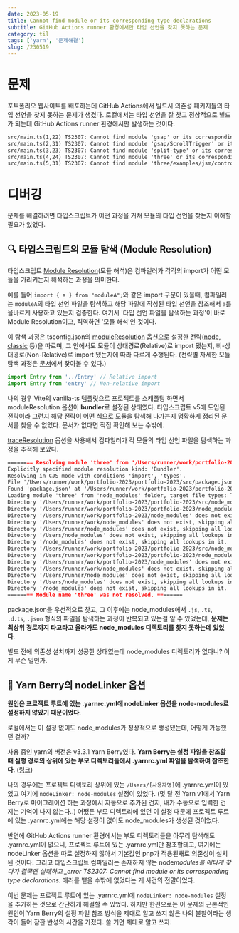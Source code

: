 ```yaml
---
date: 2023-05-19
title: Cannot find module or its corresponding type declarations
subtitle: GitHub Actions runner 환경에서만 타입 선언을 찾지 못하는 문제
category: til
tags: ['yarn', '문제해결']
slug: /230519
---
```


# 문제

포트폴리오 웹사이트를 배포하는데 GitHub Actions에서 빌드시 의존성 패키지들의 타입 선언을 찾지 못하는 문제가 생겼다. 로컬에서는 타입 선언을 잘 찾고 정상적으로 빌드가 되는데 GitHub Actions runner 환경에서만 발생하는 것이다.

```md
src/main.ts(1,22) TS2307: Cannot find module 'gsap' or its corresponding type declarations.
src/main.ts(2,31) TS2307: Cannot find module 'gsap/ScrollTrigger' or its corresponding type declarations.
src/main.ts(3,23) TS2307: Cannot find module 'split-type' or its corresponding type declarations.
src/main.ts(4,24) TS2307: Cannot find module 'three' or its corresponding type declarations.
src/main.ts(5,31) TS2307: Cannot find module 'three/examples/jsm/controls/OrbitControls.js' or its corresponding type declarations.
```

# 디버깅

문제를 해결하려면 타입스크립트가 어떤 과정을 거쳐 모듈의 타입 선언을 찾는지 이해할 필요가 있었다.

## 🔍 타입스크립트의 모듈 탐색 (Module Resolution)

타입스크립트 [Module Resolution](https://www.typescriptlang.org/docs/handbook/module-resolution.html)(모듈 해석)은 컴파일러가 각각의 import가 어떤 모듈을 가리키는지 해석하는 과정을 의미한다.

예를 들어 `import { a } from "moduleA";`와 같은 import 구문이 있을때, 컴파일러는 `moduleA`의 타입 선언 파일을 탐색하고 해당 파일에 작성된 타입 선언을 참조해서 `a`를 올바르게 사용하고 있는지 검증한다. 여기서 '타입 선언 파일을 탐색하는 과정'이 바로 Module Resolution이고, 직역하면 '모듈 해석'인 것이다.

이 탐색 과정은 tsconfig.json의 [moduleResolution](https://www.typescriptlang.org/tsconfig#moduleResolution) 옵션으로 설정한 전략([node](https://www.typescriptlang.org/docs/handbook/module-resolution.html#node), [classic](https://www.typescriptlang.org/docs/handbook/module-resolution.html#classic) 등)을 따르며, 그 안에서도 모듈이 상대경로(Relative)로 import 됐는지, 비-상대경로(Non-Relative)로 import 됐는지에 따라 다르게 수행된다. (전략별 자세한 모듈 탐색 과정은 [문서](https://www.typescriptlang.org/docs/handbook/module-resolution.html#module-resolution-strategies)에서 찾아볼 수 있다.)

```ts
import Entry from '../Entry' // Relative import
import Entry from 'entry' // Non-relative import
```

나의 경우 Vite의 vanilla-ts 템플릿으로 프로젝트를 스캐폴딩 하면서 moduleResolution 옵션이 **bundler**로 설정된 상태였다. 타입스크립트 v5에 도입된 전략이라 그런지 해당 전략이 어떤 식으로 모듈을 탐색해 나가는지 명확하게 정리된 문서를 찾을 수 없었다. 문서가 없다면 직접 확인해 보는 수밖에.

[traceResolution](https://www.typescriptlang.org/tsconfig#traceResolution) 옵션을 사용해서 컴파일러가 각 모듈의 타입 선언 파일을 탐색하는 과정을 추적해 보았다.

```md
======== Resolving module 'three' from '/Users/runner/work/portfolio-2023/portfolio-2023/src/ProfileCard.ts'. ========
Explicitly specified module resolution kind: 'Bundler'.
Resolving in CJS mode with conditions 'import', 'types'.
File '/Users/runner/work/portfolio-2023/portfolio-2023/src/package.json' does not exist.
Found 'package.json' at '/Users/runner/work/portfolio-2023/portfolio-2023/package.json'.
Loading module 'three' from 'node_modules' folder, target file types: TypeScript, JavaScript, Declaration, JSON.
Directory '/Users/runner/work/portfolio-2023/portfolio-2023/src/node_modules' does not exist, skipping all lookups in it.
Directory '/Users/runner/work/portfolio-2023/portfolio-2023/node_modules' does not exist, skipping all lookups in it.
Directory '/Users/runner/work/portfolio-2023/node_modules' does not exist, skipping all lookups in it.
Directory '/Users/runner/work/node_modules' does not exist, skipping all lookups in it.
Directory '/Users/runner/node_modules' does not exist, skipping all lookups in it.
Directory '/Users/node_modules' does not exist, skipping all lookups in it.
Directory '/node_modules' does not exist, skipping all lookups in it.
Directory '/Users/runner/work/portfolio-2023/portfolio-2023/src/node_modules' does not exist, skipping all lookups in it.
Directory '/Users/runner/work/portfolio-2023/portfolio-2023/node_modules' does not exist, skipping all lookups in it.
Directory '/Users/runner/work/portfolio-2023/node_modules' does not exist, skipping all lookups in it.
Directory '/Users/runner/work/node_modules' does not exist, skipping all lookups in it.
Directory '/Users/runner/node_modules' does not exist, skipping all lookups in it.
Directory '/Users/node_modules' does not exist, skipping all lookups in it.
Directory '/node_modules' does not exist, skipping all lookups in it.
======== Module name 'three' was not resolved. ========
```

package.json을 우선적으로 찾고, 그 이후에는 node_modules에서 `.js`, `.ts`, `.d.ts`, `.json` 형식의 파일을 탐색하는 과정이 반복되고 있는걸 알 수 있었는데, **문제는 최상위 경로까지 타고타고 올라가도 node_modules 디렉토리를 찾지 못하는데 있었다**.

빌드 전에 의존성 설치까지 성공한 상태였는데 node_modules 디렉토리가 없다니? 이게 무슨 일인가.

## 🔗 Yarn Berry의 nodeLinker 옵션

**원인은 프로젝트 루트에 있는 .yarnrc.yml에 nodeLinker 옵션을 node-modules로 설정하지 않았기 때문이었다**.

로컬에서는 이 설정 없이도 node_modules가 정상적으로 생성됐는데, 어떻게 가능했던 걸까?

사용 중인 yarn의 버전은 v3.3.1 Yarn Berry였다. **Yarn Berry는 설정 파일을 참조할 때 실행 경로의 상위에 있는 부모 디렉토리들에서 .yarnrc.yml 파일을 탐색하여 참조한다**. ([링크](https://yarnpkg.com/configuration/yarnrc))

나의 경우에는 프로젝트 디렉토리 상위에 있는 `/Users/[사용자명]`에 .yarnrc.yml이 있었고 여기에 `nodeLinker: node-modules` 설정이 있었다. (몇 달 전 Yarn v1에서 Yarn Berry로 마이그레이션 하는 과정에서 자동으로 추가된 건지, 내가 수동으로 입력한 건지는 기억이 나지 않는다..) 어쨌든 부모 디렉토리에 있던 이 설정 때문에 프로젝트 루트에 있는 .yarnrc.yml에는 해당 설정이 없어도 node_modules가 생성된 것이었다.

반면에 GitHub Actions runner 환경에서는 부모 디렉토리들을 아무리 탐색해도 .yarnrc.yml이 없으니, 프로젝트 루트에 있는 .yarnrc.yml만 참조할테고, 여기에는 nodeLinker 옵션을 따로 설정하지 않아서 기본값인 pnp가 적용된채로 의존성이 설치된 것이다. 그리고 타입스크립트 컴파일러는 존재하지 않는 node*modules를 애타게 찾다가 결국엔 실패하고 \_error TS2307: Cannot find module or its corresponding type declarations.* 에러를 뱉을 수밖에 없었다는 게 사건의 전말이었다.

이번 문제는 프로젝트 루트에 있는 .yarnrc.yml에 `nodeLinker: node-modules` 설정을 추가하는 것으로 간단하게 해결할 수 있었다. 하지만 한편으로는 이 문제의 근본적인 원인이 Yarn Berry의 설정 파일 참조 방식을 제대로 알고 쓰지 않은 나의 불찰이라는 생각이 들어 잠깐 반성의 시간을 가졌다. 쓸 거면 제대로 알고 쓰자.
